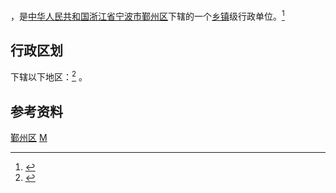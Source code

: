 {{中国乡级行政区|33/02/12/010/000}}
'''{{PAGENAMEBASE}}'''，是[[中华人民共和国|中华人民共和国]][[浙江省|浙江省]][[宁波市|宁波市]][[鄞州区|鄞州区]]下辖的一个[[乡镇|乡镇]]级行政单位。<ref>{{PRC admin/ref sgc|{{PRC admin/parent|{{{1|}}}}}}}</ref>

== 行政区划 ==
{{PAGENAMEBASE}}下辖以下地区：<ref>{{PRC admin/ref sgc|{{{1|}}}}}</ref>
{{PRC admin/children|33/02/12/010/000}}。

== 参考资料 ==
{{reflist}}

{{鄞州区行政区划}}
[[Category:宁波市街道_(行政区划)|鄞州区]]
[[Category:鄞州区行政区划|M]]
{{Ningbo-stub}}